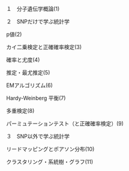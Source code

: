 １　分子遺伝学概論(1)

２　SNPだけで学ぶ統計学

p値(2)

カイ二乗検定と正確確率検定(3)

確率と尤度(4)

推定・最尤推定(5)

EMアルゴリズム(6)

Hardy-Weinberg 平衡(7)

多重検定(8)

パーミュテーションテスト（と正確確率検定）(9)

３　SNP以外で学ぶ統計学

リードマッピングとポアソン分布(10)

クラスタリング・系統樹・グラフ(11)
